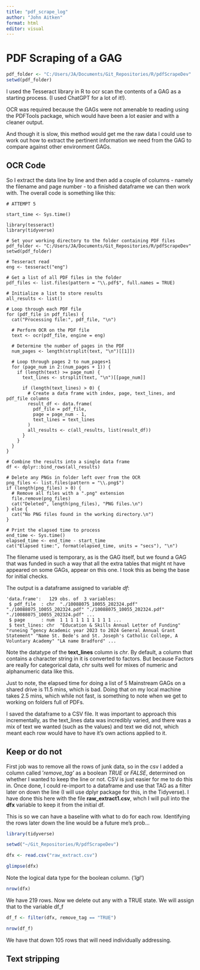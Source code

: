 ```yaml
---
title: "pdf_scrape_log"
author: "John Aitken"
format: html
editor: visual
---
```


# PDF Scraping of a GAG

```r
pdf_folder <- "C:/Users/JA/Documents/Git_Repositories/R/pdfScrapeDev"
setwd(pdf_folder)
```

I used the Tesseract library in R to ocr scan the contents of a GAG as a starting process. (I used ChatGPT for a lot of it!).

OCR was required because the GAGs were not amenable to reading using the PDFTools package, which would have been a lot easier and with a cleaner output.

And though it is slow, this method would get me the raw data I could use to work out how to extract the pertinent information we need from the GAG to compare against other environment GAGs.

## OCR Code

So I extract the data line by line and then add a couple of columns - namely the filename and page number - to a finished dataframe we can then work with. The overall code is something like this:

```         
# ATTEMPT 5

start_time <- Sys.time()

library(tesseract)
library(tidyverse)

# Set your working directory to the folder containing PDF files
pdf_folder <- "C:/Users/JA/Documents/Git_Repositories/R/pdfScrapeDev"
setwd(pdf_folder)

# Tesseract read
eng <- tesseract("eng")

# Get a list of all PDF files in the folder
pdf_files <- list.files(pattern = "\\.pdf$", full.names = TRUE)

# Initialize a list to store results
all_results <- list()

# Loop through each PDF file
for (pdf_file in pdf_files) {
  cat("Processing file:", pdf_file, "\n")
  
  # Perform OCR on the PDF file
  text <- ocr(pdf_file, engine = eng)
  
  # Determine the number of pages in the PDF
  num_pages <- length(strsplit(text, "\n")[[1]])
  
  # Loop through pages 2 to num_pages+1
  for (page_num in 2:(num_pages + 1)) {
    if (length(text) >= page_num) {
      text_lines <- strsplit(text, "\n")[[page_num]]
      
      if (length(text_lines) > 0) {
        # Create a data frame with index, page, text_lines, and pdf_file columns
        result_df <- data.frame(
          pdf_file = pdf_file,
          page = page_num - 1,
          text_lines = text_lines
        )
        all_results <- c(all_results, list(result_df))
      }
    }
  }
}

# Combine the results into a single data frame
df <- dplyr::bind_rows(all_results)

# Delete any PNGs in folder left over from the OCR
png_files <- list.files(pattern = "\\.png$")
if (length(png_files) > 0) {
  # Remove all files with a ".png" extension
  file.remove(png_files)
  cat("Deleted", length(png_files), "PNG files.\n")
} else {
  cat("No PNG files found in the working directory.\n")
}

# Print the elapsed time to process
end_time <- Sys.time()
elapsed_time <- end_time - start_time
cat("Elapsed time:", format(elapsed_time, units = "secs"), "\n")
```

The filename used is temporary, as is the GAG itself, but we found a GAG that was funded in such a way that all the extra tables that might nt have appeared on some GAGs, appear on this one. I took this as being the base for initial checks.

The output is a dataframe assigned to variable *df*:

```         
'data.frame':   129 obs. of  3 variables:
 $ pdf_file  : chr  "./10088075_10055_202324.pdf" "./10088075_10055_202324.pdf" "./10088075_10055_202324.pdf" "./10088075_10055_202324.pdf" ...
 $ page      : num  1 1 1 1 1 1 1 1 1 1 ...
 $ text_lines: chr  "Education & Skills Annual Letter of Funding" "runeing “gency Academic year 2023 to 2024 General Annual Grant Statement" "Name St. Bede's and St. Joseph's Catholic College, A Voluntary Academy" "LA name Bradford" ...
```

Note the datatype of the **text_lines** column is *chr*. By default, a column that contains a character string in it is converted to factors. But because Factors are really for categorical data, *chr* suits well for mixes of numeric and alphanumeric data like this.

::: {.callout-important appearance="minimal"}
Just to note, the elapsed time for doing a list of 5 Mainstream GAGs on a shared drive is 11.5 mins, which is bad. Doing that on my local machine takes 2.5 mins, which while not fast, is something to note when we get to working on folders full of PDFs.
:::

I saved the dataframe to a CSV file. It was important to approach this incrementally, as the text_lines data was incredibly varied, and there was a mix of text we wanted (such as the values) and text we did not, which meant each row would have to have it's own actions applied to it.

## Keep or do not

First job was to remove all the rows of junk data, so in the csv I added a column called '*remove_tag'* as a boolean *TRUE* or *FALSE*, determined on whether I wanted to keep the line or not. CSV is just easier for me to do this in. Once done, I could re-import to a dataframe and use that TAG as a filter later on down the line (I will use dplyr package for this, in the Tidyverse). I have done this here with the file **raw_extract1.csv**, whch I will pull into the **dfx** variable to keep it from the initial df.

This is so we can have a baseline with what to do for each row. Identifying the rows later down the line would be a future me's prob...

```r
library(tidyverse)


```

```r
setwd("~/Git_Repositories/R/pdfScrapeDev")

dfx <- read.csv("raw_extract.csv")

glimpse(dfx)
```

Note the logical data type for the boolean column. ('*lgl'*)

```r
nrow(dfx)
```

We have 219 rows. Now we delete out any with a TRUE state. We will assign that to the variable df_f

```r
 
df_f <- filter(dfx, remove_tag == "TRUE") 

nrow(df_f)
```

We have that down 105 rows that will need individually addressing.

## Text stripping
